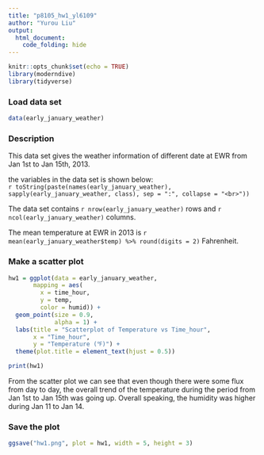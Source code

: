 ```yaml
---
title: "p8105_hw1_yl6109"
author: "Yurou Liu"
output: 
  html_document: 
    code_folding: hide
---
```


```r
knitr::opts_chunk$set(echo = TRUE)
library(moderndive)
library(tidyverse)
```

### Load data set
```r
data(early_january_weather)
```

### Description
This data set gives the weather information of different date at EWR from Jan 1st to Jan 15th, 2013. 

the variables in the data set is shown below:<br>
`r toString(paste(names(early_january_weather), sapply(early_january_weather, class), sep = ":", collapse = "<br>"))`

The data set contains `r nrow(early_january_weather)` rows and `r ncol(early_january_weather)` columns.

The mean temperature at EWR in 2013 is `r mean(early_january_weather$temp) %>% round(digits = 2)` Fahrenheit.

### Make a scatter plot

```r
hw1 = ggplot(data = early_january_weather, 
       mapping = aes(
         x = time_hour, 
         y = temp,
         color = humid)) + 
  geom_point(size = 0.9,
             alpha = 1) +
  labs(title = "Scatterplot of Temperature vs Time_hour", 
       x = "Time_hour", 
       y = "Temperature (℉)") + 
  theme(plot.title = element_text(hjust = 0.5))

print(hw1)
```

From the scatter plot we can see that even though there were some flux from day to day, the overall trend of the temperature during the period from Jan 1st to Jan 15th was going up. Overall speaking, the humidity was higher during Jan 11 to Jan 14.

### Save the plot
```r
ggsave("hw1.png", plot = hw1, width = 5, height = 3)
```